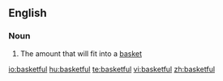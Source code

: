 ==English==

===Noun===
{{en-noun}}

# The amount that will fit into a [[basket]]

[[io:basketful]]
[[hu:basketful]]
[[te:basketful]]
[[vi:basketful]]
[[zh:basketful]]
